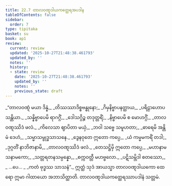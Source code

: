 ```yaml
---
title: 22.7 တာလဝဏ္ဋဒါယကတ္ထေရအပဒါန
tableOfContents: false
sidebar:
  order: 7
type: tipitaka
basket: su
book: ap1
review:
  current: review
  updated: '2025-10-27T21:48:38.461793'
  updated_by: ''
  notes: ''
  history:
  - state: review
    date: '2025-10-27T21:48:38.461793'
    updated_by: ''
    notes: ''
    previous_state: draft
---
```



<ReviewStatus review={frontmatter.review} showDetails={true} />

<HypothesisAnnotation frontmatter={frontmatter} />

<DynamicBreadcrumb />

<Division number="31" book="ap1" e="ch" v="20" p="236">

<Paragraph number="2864" type="verses" book="ap1">
_“တာလဝဏ္ဋံ မယာ ဒိန္နံ,_  
_တိဿဿာဒိစ္စဗန္ဓုနော;_  
_ဂိမှနိဗ္ဗာပနတ္ထာယ,_  
_ပရိဠာဟောပသန္တိယာ._  

</Paragraph>

</Division>
<Division number="32" book="ap1" e="ch" v="20" p="236">

<Paragraph number="2865" type="verses" book="ap1">
_သန္နိဗ္ဗာပေမိ ရာဂဂ္ဂိံ,_  
_ဒေါသဂ္ဂိဉ္စ တဒုတ္တရိံ;_  
_နိဗ္ဗာပေမိ စ မောဟဂ္ဂိံ,_  
_တာလဝဏ္ဋဿိဒံ ဖလံ._  

</Paragraph>

</Division>
<Division number="33" book="ap1" e="ch" v="20" p="236">

<Paragraph number="2866" type="verses" book="ap1">
_ကိလေသာ ဈာပိတာ မယှံ,_  
_ဘဝါ သဗ္ဗေ သမူဟတာ;_  
_ဓာရေမိ အန္တိမံ ဒေဟံ,_  
_သမ္မာသမ္ဗုဒ္ဓသာသနေ._  

</Paragraph>

</Division>
<Division number="34" book="ap1" e="ch" v="20" p="236">

<Paragraph number="2867" type="verses" book="ap1">
_ဒွေနဝုတေ ဣတော ကပ္ပေ,_  
_ယံ ကမ္မမကရိံ တဒါ;_  
_ဒုဂ္ဂတိံ နာဘိဇာနာမိ,_  
_တာလဝဏ္ဋဿိဒံ ဖလံ._  

</Paragraph>

</Division>
<Division number="35" book="ap1" e="ch" v="20" p="236">

<Paragraph number="2868" type="verses" book="ap1">
_တေသဋ္ဌိမှိ ဣတော ကပ္ပေ,_  
_မဟာနာမသနာမကော;_  
_သတ္တရတနသမ္ပန္နော,_  
_စက္ကဝတ္တီ မဟဗ္ဗလော._  

</Paragraph>

</Division>
<Division number="36" book="ap1" e="ch" v="20" p="236">

<Paragraph number="2869" type="verses" book="ap1">
_ပဋိသမ္ဘိဒါ စတဿော,_  
_ …ပေ… _  
_ကတံ ဗုဒ္ဓဿ သာသနံ”._  

</Paragraph>

<Paragraph number="2870" book="ap1">
ဣတ္ထံ သုဒံ အာယသ္မာ တာလဝဏ္ဋဒါယကော ထေရော ဣမာ ဂါထာယော အဘာသိတ္ထာတိ.

</Paragraph>
</Division>

<Paragraph number="2871" type="center" book="ap1">
တာလဝဏ္ဋဒါယကတ္ထေရဿာပဒါနံ သတ္တမံ.
</Paragraph>